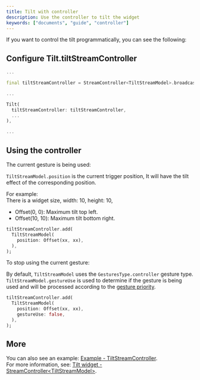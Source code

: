 ```yaml
---
title: Tilt with controller
description: Use the controller to tilt the widget
keywords: ["documents", "guide", "controller"]
---
```


If you want to control the tilt programmatically, you can see the following:

## Configure Tilt.tiltStreamController

```dart {3,8} showLineNumbers
...

final tiltStreamController = StreamController<TiltStreamModel>.broadcast();

...

Tilt(
  tiltStreamController: tiltStreamController,
  ...
),

...
```

## Using the controller

The current gesture is being used:

`TiltStreamModel.position` is the current trigger position, It will have the tilt effect of the corresponding position.

For example:  
There is a widget size, width: 10, height: 10,

- Offset(0, 0): Maximum tilt top left.
- Offset(10, 10): Maximum tilt bottom right.

```dart showLineNumbers
tiltStreamController.add(
  TiltStreamModel(
    position: Offset(xx, xx),
  ),
);
```

To stop using the current gesture:

By default, `TiltStreamModel` uses the `GesturesType.controller` gesture type.  
`TiltStreamModel.gestureUse` is used to determine if the gesture is being used and will be processed according to the [gesture priority][].

```dart showLineNumbers
tiltStreamController.add(
  TiltStreamModel(
    position: Offset(xx, xx),
    gestureUse: false,
  ),
);
```

## More

You can also see an example: [Example - TiltStreamController][].  
For more information, see: [Tilt widget - StreamController\<TiltStreamModel\>][].

[gesture priority]: /en/docs/widgets/tilt-widget/#gesture-priority
[Example - TiltStreamController]: /en/docs/examples/tilt-stream-controller-demo
[Tilt widget - StreamController\<TiltStreamModel\>]: /en/docs/widgets/tilt-widget/#streamcontrollertiltstreammodel
